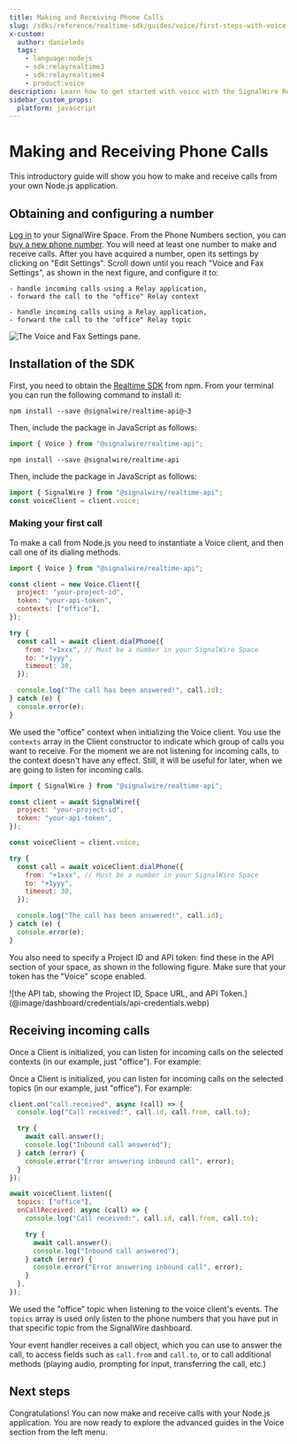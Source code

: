 ```yaml
---
title: Making and Receiving Phone Calls
slug: /sdks/reference/realtime-sdk/guides/voice/first-steps-with-voice
x-custom:
  author: danieleds
  tags:
    - language:nodejs
    - sdk:relayrealtime3
    - sdk:relayrealtime4
    - product:voice
description: Learn how to get started with voice with the SignalWire Realtime SDK.
sidebar_custom_props:
  platform: javascript 
---
```



# Making and Receiving Phone Calls


<LangSwitchMessage />

This introductory guide will show you how to make and receive calls from your own Node.js application.

## Obtaining and configuring a number

[Log in](https://signalwire.com/signin) to your SignalWire Space. From the Phone Numbers section, you can [buy a new phone number](/platform/phone-numbers/getting-started/buying-a-phone-number). You will need at least one number to make and receive calls. After you have acquired a number, open its settings by clicking on "Edit Settings". Scroll down until you reach "Voice and Fax Settings", as shown in the next figure, and configure it to:

<Language groupId="relay_version">
  <LangItem value="relayv3">

    - handle incoming calls using a Relay application,
    - forward the call to the "office" Relay context

  </LangItem>
  <LangItem value="relayv4">

    - handle incoming calls using a Relay application,
    - forward the call to the "office" Relay topic

  </LangItem>
</Language>

<Frame caption="Voice configuration setting for handling incoming calls.">

![The Voice and Fax Settings pane.](@image/dashboard/relay/app-voice-handler.webP)

</Frame>


<TopicExplanation />

## Installation of the SDK

First, you need to obtain the [Realtime SDK](https://www.npmjs.com/package/@signalwire/realtime-api) from npm. From your terminal you can run the following command to install it:

<Language groupId="relay_version">
  <LangItem value="relayv3">

```shell npm2yarn
npm install --save @signalwire/realtime-api@~3
```

Then, include the package in JavaScript as follows:

```js
import { Voice } from "@signalwire/realtime-api";
```

  </LangItem>
  <LangItem value="relayv4">

```shell npm2yarn
npm install --save @signalwire/realtime-api
```

Then, include the package in JavaScript as follows:

```js
import { SignalWire } from "@signalwire/realtime-api";
const voiceClient = client.voice;
```

  </LangItem>
</Language>

### Making your first call

To make a call from Node.js you need to instantiate a Voice client, and then call one of its dialing methods.

<Tabs groupId="relay_version" queryString>
<TabItem value="relayv3" label="Relay V3">

```js
import { Voice } from "@signalwire/realtime-api";

const client = new Voice.Client({
  project: "your-project-id",
  token: "your-api-token",
  contexts: ["office"],
});

try {
  const call = await client.dialPhone({
    from: "+1xxx", // Must be a number in your SignalWire Space
    to: "+1yyy",
    timeout: 30,
  });

  console.log("The call has been answered!", call.id);
} catch (e) {
  console.error(e);
}
```

We used the "office" context when initializing the Voice client. You use the `contexts` array in the Client constructor to indicate which group of calls you want to receive. For the moment we are not listening for incoming calls, to the context doesn't have any effect. Still, it will be useful for later, when we are going to listen for incoming calls.

</TabItem>
<TabItem value="relayv4" label="Relay V4">

```js
import { SignalWire } from "@signalwire/realtime-api";

const client = await SignalWire({
  project: "your-project-id",
  token: "your-api-token",
});

const voiceClient = client.voice;

try {
  const call = await voiceClient.dialPhone({
    from: "+1xxx", // Must be a number in your SignalWire Space
    to: "+1yyy",
    timeout: 30,
  });

  console.log("The call has been answered!", call.id);
} catch (e) {
  console.error(e);
}
```

</TabItem>
</Tabs>

You also need to specify a Project ID and API token: find these in the API section of your space, as shown in the following figure. Make sure that your token has the "Voice" scope enabled.

<Frame caption="You can find your Project ID and Token from the API tab in your SignalWire Space. Make sure your token has the 'Voice' scope enabled.">
![the API tab, showing the Project ID, Space URL, and API Token.](@image/dashboard/credentials/api-credentials.webp)
</Frame>

## Receiving incoming calls

<Language groupId="relay_version">
<LangItem value="relayv3">

Once a Client is initialized, you can listen for incoming calls on the selected contexts (in our example, just "office"). For example:

</LangItem>
<LangItem value="relayv4">

Once a Client is initialized, you can listen for incoming calls on the selected topics (in our example, just "office"). For example:

</LangItem>
</Language>

<Tabs groupId="relay_version" queryString>
<TabItem value="relayv3" label="Relay V3">

```js
client.on("call.received", async (call) => {
  console.log("Call received:", call.id, call.from, call.to);

  try {
    await call.answer();
    console.log("Inbound call answered");
  } catch (error) {
    console.error("Error answering inbound call", error);
  }
});
```

</TabItem>
<TabItem value="relayv4" label="Relay V4">

```javascript
await voiceClient.listen({
  topics: ["office"],
  onCallReceived: async (call) => {
    console.log("Call received:", call.id, call.from, call.to);

    try {
      await call.answer();
      console.log("Inbound call answered");
    } catch (error) {
      console.error("Error answering inbound call", error);
    }
  },
});
```

We used the "office" topic when listening to the voice client's events.
The `topics` array is used only listen to the phone numbers that you have
put in that specific topic from the SignalWire dashboard.

</TabItem>
</Tabs>

Your event handler receives a call object, which you can use to answer the call, to access fields such as `call.from` and `call.to`, or to call additional methods (playing audio, prompting for input, transferring the call, etc.)

## Next steps

Congratulations! You can now make and receive calls with your Node.js application. You are now ready to explore the advanced guides in the Voice section from the left menu.
